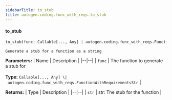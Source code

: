 ```yaml
---
sidebarTitle: to_stub
title: autogen.coding.func_with_reqs.to_stub
---
```


<code class="doc-symbol doc-symbol-heading doc-symbol-function"></code>
#### to_stub
<a href="#autogen.coding.func_with_reqs..to_stub" class="headerlink" title="Permanent link"></a>

```python
to_stub(func: Callable[..., Any] | autogen.coding.func_with_reqs.FunctionWithRequirementsStr) -> str
```

    Generate a stub for a function as a string

<b>Parameters:</b>
| Name | Description |
|--|--|
| `func` | The function to generate a stub for<br/><br/>**Type:** `Callable[..., Any] \| autogen.coding.func_with_reqs.FunctionWithRequirementsStr` |

<b>Returns:</b>
| Type | Description |
|--|--|
| `str` | str: The stub for the function |

<br />